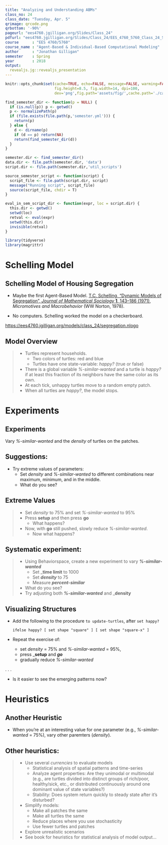 ```yaml
---
title: "Analyzing and Understanding ABMs"
class_no: 24
class_date: "Tuesday, Apr. 5"
qrimage: qrcode.png
qrbottom: '-90%'
pageurl: "ees4760.jgilligan.org/Slides/Class_24"
pdfurl: "ees4760.jgilligan.org/Slides/Class_24/EES_4760_5760_Class_24_Slides.pdf"
course      : "EES 4760/5760"
course_name : "Agent-Based & Individual-Based Computational Modeling"
author      : "Jonathan Gilligan"
semester    : Spring
year        : 2018
output:
  revealjs.jg::revealjs_presentation
---
```

```r
knitr::opts_chunk$set(cache=TRUE, echo=FALSE, message=FALSE, warming=FALSE,
                      fig.height=8.5, fig.width=14, dpi=100,
                      dev='png',fig.path='assets/fig/',cache.path='./cache/')

find_semester_dir <- function(p = NULL) {
  if (is.null(p)) p <- getwd()
  p <- normalizePath(p)
  if (file.exists(file.path(p,'semester.yml'))) {
    return(p)
  } else {
    d <- dirname(p)
    if (d == p) return(NA)
    return(find_semester_dir(d))
  }
}

semester.dir <- find_semester_dir()
data.dir <- file.path(semester.dir, 'data')
script.dir <- file.path(semester.dir,'util_scripts')

source_semester_script <- function(script) {
  script_file <- file.path(script.dir, script)
  message("Running script", script_file)
  source(script_file, chdir = T)
}

eval_in_sem_script_dir <- function(expr, loc = script.dir) {
  this.dir <- getwd()
  setwd(loc)
  retval <- eval(expr)
  setwd(this.dir)
  invisible(retval)
}

library(tidyverse)
library(magrittr)
```
# Schelling Model {#schelling-sec data-transition="fade-out" data-state="skip_slide"}

## Schelling Model of Housing Segregation {#schelling data-transition="fade-in"}

* Maybe the first Agent-Based Model.  [T.C. Schelling, "Dynamic Models of Segregation", _Journal of Mathematical Sociology_ **1**, 143--186 (1971)](https://www.uzh.ch/cmsssl/suz/dam/jcr:ffffffff-fad3-547b-ffff-ffff9a867c99/09.27-schelling-71.pdf), _Micromotives and Macrobehavior_ (WW Norton, 1978).

* No computers. Schelling worked the model on a checkerboard.


<https://ees4760.jgilligan.org/models/class_24/segregation.nlogo>{style="text-size:80%;"}

## Model Overview

> * Turtles represent households. 
>   * Two colors of turtles: red and blue
>   * Turtles have one state-variable: _happy?_ (true or false)
> * There is a global variable _%-similar-wanted_ and a turtle is _happy?_ if 
    at least this fraction of its neighbors have the same color as its own.
> * At each tick, unhappy turtles move to a random empty patch.
> * When all turtles are _happy?_, the model stops.


# Experiments  {#experiment-sec data-transition="fade-out" data-state="skip_slide"}

## Experiments  {#experiment data-transition="fade-in"}

Vary _%-similar-wanted_ and the _density_ of turtles on the patches.

## Suggestions:

* Try extreme values of parameters:
  * Set _density_ and _%-similar-wanted_ to different combinations near 
    maximum, minimum, and in the middle.
  * What do you see?

## Extreme Values

> * Set _density_ to 75% and set _%-similar-wanted_ to 95%
> * Press __setup__ and then press __go__
>   * What happens?
> * Now, with __go__ still pushed, slowly reduce _%-similar-wanted_.
>   * Now what happens?

## Systematic experiment:

> * Using Behaviorspace, create a new experiment to vary ___%-similar-wanted___
>   * Set ___time limit__ to 1000
>   * Set ___density___ to 75
>   * Measure ___percent-similar___
> * What do you see?
> * Try adjusting both ___%-similar-wanted___ and ___density__


## Visualizing Structures

* Add the following to the procedure `to update-turtles`, after `set happy?`

  ```
  ifelse happy? [ set shape "square" ] [ set shape "square-x" ]
  ```

* Repeat the exercise of:
  * set _density_ = 75% and _%-similar-wanted_ = 95%, 
  * press ___setup__ and ___go___
  * gradually reduce _%-similar-wanted_

. . .

* Is it easier to see the emerging patterns now?


# Heuristics {#heuristic-sec data-transition="fade-out" data-state="skip_slide"}

## Another Heuristic {#heuristics data-transition="fade-in"}

* When you're at an interesting value for one parameter (e.g., _%-similar-wanted_ = 75%),
  vary other paremters (_density_).

## Other heuristics:

> * Use several _currencies_ to evaluate models
>   * Statistical analysis of spatial patterns and time-series
>   * Analyze agent properties: Are they unimodal or multimodal 
      (e.g., are turtles divided into distinct groups of rich/poor, healthy/sick, etc.,
      or distributed continuously around one dominant value of state variables?)
>   * Stability: Does system return quickly to steady state after it's disturbed?
> * Simplify models: 
>   * Make all patches the same
>   * Make all turtles the same
>   * Reduce places where you use stochasticity
>   * Use fewer turtles and patches
> * Explore unrealistic scenarios
> * See book for heuristics for statistical analysis of model output...
